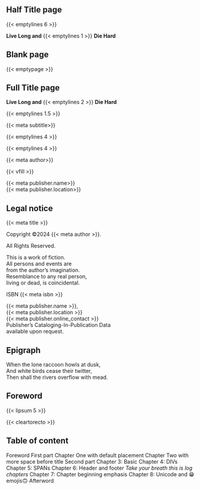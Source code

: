 ## Half Title page

{{< emptylines 6 >}}

```{=latex}
{\booktitlefont
```

:::{align=right}
<!-- TODO: Use first_words=??? and last_words=??? attributes here on title -->
[**Live Long and**]{scale=1.8}
{{< emptylines 1 >}}
[**Die Hard**]{scale=2.4 color=gray5}
:::
```{=latex}
}
```

## Blank page

{{< emptypage >}}

## Full Title page

:::{align=center vspace_before=5\nbs}

<!-- TODO: Use first_words=??? and last_words=??? attributes here on title -->
```{=latex}
{\booktitlefont
```

[**Live Long and**]{scale=3.6}
{{< emptylines 2 >}}
[**Die Hard**]{scale=4.8 color=gray5}

```{=latex}
}
```

{{< emptylines 1.5 >}}

[ {{< meta subtitle>}} ]{scale=1.6}

{{< emptylines 4 >}}

```{=latex}
\ChapterDeco[6]{\decoglyph{n9548}}
```

{{< emptylines 4 >}}

[ {{< meta author>}} ]{scale=3}

{{< vfill >}}

::::::{scale=1.25}
| {{< meta publisher.name>}}
| {{< meta publisher.location>}}
::::::

:::


## Legal notice

:::{align=center .italic}

::::::{.smallcaps vfill=before}
{{< meta title >}}
::::::

<!-- Can be copyrights, copyleft, licence... -->
Copyright ©2024 {{< meta author >}}.

All Rights Reserved.

<!-- Or similar language boiler plate) -->
::::::{vspace_both=1\nbs}
| This is a work of fiction.
| All persons and events are
| from the author's imagination.
| Resemblance to any real person,
| living or dead, is coincidental.
::::::

<!-- Whatever it is. No barcode, just number. -->
ISBN {{< meta isbn >}}

::::::{vspace_both=1\nbs}
| {{< meta publisher.name >}},
| {{< meta publisher.location >}}
| {{< meta publisher.online_contact >}}
::::::

<!-- Fiction often does not need catalog data. -->
| Publisher's Cataloging-In-Publication Data
| available upon request.
:::

## Epigraph

<!--
Note that since epigraphs are ornamental in nature, they are usually not
considered fair use. Publishers often require writers to seek permission
to quote material for epigraphs, especially lyrics and modern poetry.
See: https://style.mla.org/styling-epigraphs/
-->
:::{.epigraph from="Prophecy of Claudius" by="Claudius" lines_before=7}
| When the lone raccoon howls at dusk,
| And white birds cease their twitter,
| Then shall the rivers overflow with mead.
:::

## Foreword {.chapterlike}

{{< lipsum 5 >}}

{{< cleartorecto >}}

## Table of content {.chapterlike}

:::{.tableof}
[Foreword]{.toc_part page=vi}
[First part]{.toc_part page=3}
[Chapter One [with default placement]{scale=0.8}]{.toc_chap number=1 page=4}
[Chapter Two [with more space before title]{scale=0.8}]{.toc_chap number=2 page=7}
[Second part]{.toc_part page=11}
[Chapter 3: Basic]{.toc_chap number=3 page=12}
[Chapter 4: DIVs]{.toc_chap number=4 page=24}
[Chapter 5: SPANs]{.toc_chap number=5 page=46}
[Chapter 6: Header and footer]{.toc_chap number=6 page=48}
[_Take your breath this is log chapters_]{.toc_blank page=49}
[Chapter 7: Chapter beginning emphasis]{.toc_chap number=7 page=56}
[Chapter 8: Unicode and 😁emojis🙃]{.toc_chap number=8 page=59}
[Afterword]{.toc_part page=168}
:::